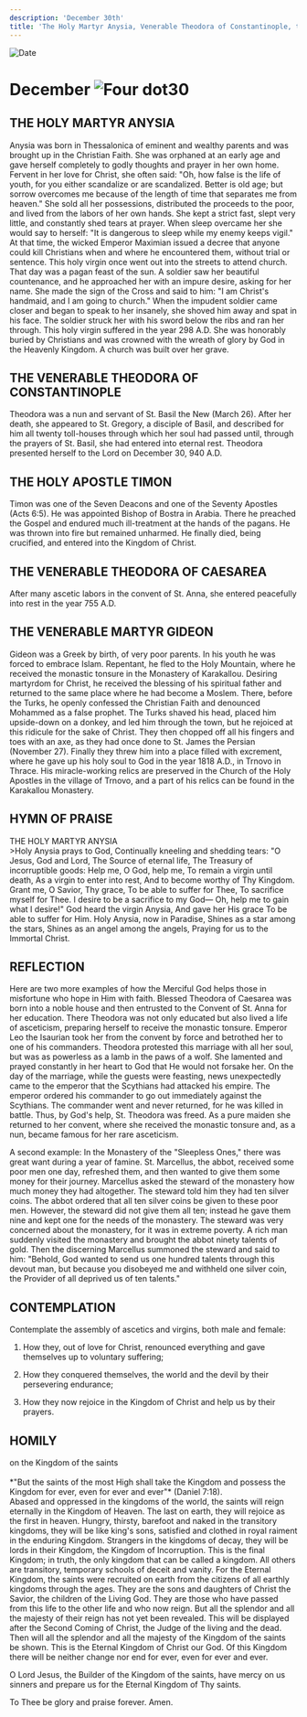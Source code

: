 ```yaml
---
description: 'December 30th'
title: 'The Holy Martyr Anysia, Venerable Theodora of Constantinople, the Holy Apostle Timon, Venerable Theodora of Caesarea, Venerable Martyr Gideon'
---
```


<RunningHead />
<Image src="/title-imprint.png" height={68} width={50} alt="Date" className="title-imprint"/>

# <div id="date">December <Image className="four-dot" src="/four-dot.png" height={15} width={15} alt="Four dot" />30</div>

## THE HOLY MARTYR ANYSIA

Anysia was born in Thessalonica of eminent and wealthy parents and was brought up in the Christian Faith. She was orphaned at an early age and gave herself completely to godly thoughts and prayer in her own home. Fervent in her love for Christ, she often said: "Oh, how false is the life of youth, for you either scandalize or are scandalized. Better is old age; but sorrow overcomes me because of the length of time that separates me from heaven." She sold all her possessions, distributed the proceeds to the poor, and lived from the labors of her own hands. She kept a strict fast, slept very little, and constantly shed tears at prayer. When sleep overcame her she would say to herself: "It is dangerous to sleep while my enemy keeps vigil." At that time, the wicked Emperor Maximian issued a decree that anyone could kill Christians when and where he encountered them, without trial or sentence. This holy virgin once went out into the streets to attend church. That day was a pagan feast of the sun. A soldier saw her beautiful countenance, and he approached her with an impure desire, asking for her name. She made the sign of the Cross and said to him: "I am Christ's handmaid, and I am going to church." When the impudent soldier came closer and began to speak to her insanely, she shoved him away and spat in his face. The soldier struck her with his sword below the ribs and ran her through. This holy virgin suffered in the year 298 A.D. She was honorably buried by Christians and was crowned with the wreath of glory by God in the Heavenly Kingdom. A church was built over her grave.

## THE VENERABLE THEODORA OF CONSTANTINOPLE

Theodora was a nun and servant of St. Basil the New (March 26). After her death, she appeared to St. Gregory, a disciple of Basil, and described for him all twenty toll-houses through which her soul had passed until, through the prayers of St. Basil, she had entered into eternal rest. Theodora presented herself to the Lord on December 30, 940 A.D.

## THE HOLY APOSTLE TIMON

Timon was one of the Seven Deacons and one of the Seventy Apostles (Acts 6:5). He was appointed Bishop of Bostra in Arabia. There he preached the Gospel and endured much ill-treatment at the hands of the pagans. He was thrown into fire but remained unharmed. He finally died, being crucified, and entered into the Kingdom of Christ. 

## THE VENERABLE THEODORA OF CAESAREA

After many ascetic labors in the convent of St. Anna, she entered peacefully into rest in the year 755 A.D.

## THE VENERABLE MARTYR GIDEON

Gideon was a Greek by birth, of very poor parents. In his youth he was forced to embrace Islam. Repentant, he fled to the Holy Mountain, where he received the monastic tonsure in the Monastery of Karakallou. Desiring martyrdom for Christ, he received the blessing of his spiritual father and returned to the same place where he had become a Moslem. There, before the Turks, he openly confessed the Christian Faith and denounced Mohammed as a false prophet. The Turks shaved his head, placed him upside-down on a donkey, and led him through the town, but he rejoiced at this ridicule for the sake of Christ. They then chopped off all his fingers and toes with an axe, as they had once done to St. James the Persian (November 27). Finally they threw him into a place filled with excrement, where he gave up his holy soul to God in the year 1818 A.D., in Trnovo in Thrace. His miracle-working relics are preserved in the Church of the Holy Apostles in the village of Trnovo, and a part of his relics can be found in the Karakallou Monastery.


## HYMN OF PRAISE
<div style={{textAlign:'center', color:'crimson', fontWeight:'bold'}}>
THE HOLY MARTYR ANYSIA
</div>
>Holy Anysia prays to God,  
Continually kneeling and shedding tears:  
"O Jesus, God and Lord,  
The Source of eternal life,  
The Treasury of incorruptible goods:  
Help me, O God, help me,  
To remain a virgin until death,  
As a virgin to enter into rest,  
And to become worthy of Thy Kingdom.  
Grant me, O Savior, Thy grace,  
To be able to suffer for Thee,  
To sacrifice myself for Thee.  
I desire to be a sacrifice to my God—  
Oh, help me to gain what I desire!"  
God heard the virgin Anysia,  
And gave her His grace  
To be able to suffer for Him.  
Holy Anysia, now in Paradise,  
Shines as a star among the stars,  
Shines as an angel among the angels,  
Praying for us to the Immortal Christ.  


## REFLECTION

Here are two more examples of how the Merciful God helps those in misfortune who hope in Him with faith. Blessed Theodora of Caesarea was born into a noble house and then entrusted to the Convent of St. Anna for her education. There Theodora was not only educated but also lived a life of asceticism, preparing herself to receive the monastic tonsure. Emperor Leo the Isaurian took her from the convent by force and betrothed her to one of his commanders. Theodora protested this marriage with all her soul, but was as powerless as a lamb in the paws of a wolf. She lamented and prayed constantly in her heart to God that He would not forsake her. On the day of the marriage, while the guests were feasting, news unexpectedly came to the emperor that the Scythians had attacked his empire. The emperor ordered his commander to go out immediately against the Scythians. The commander went and never returned, for he was killed in battle. Thus, by God's help, St. Theodora was freed. As a pure maiden she returned to her convent, where she received the monastic tonsure and, as a nun, became famous for her rare asceticism.

A second example: In the Monastery of the "Sleepless Ones," there was great want during a year of famine. St. Marcellus, the abbot, received some poor men one day, refreshed them, and then wanted to give them some money for their journey. Marcellus asked the steward of the monastery how much money they had altogether. The steward told him they had ten silver coins. The abbot ordered that all ten silver coins be given to these poor men. However, the steward did not give them all ten; instead he gave them nine and kept one for the needs of the monastery. The steward was very concerned about the monastery, for it was in extreme poverty. A rich man suddenly visited the monastery and brought the abbot ninety talents of gold. Then the discerning Marcellus summoned the steward and said to him: "Behold, God wanted to send us one hundred talents through this devout man, but because you disobeyed me and withheld one silver coin, the Provider of all deprived us of ten talents."


## CONTEMPLATION

Contemplate the assembly of ascetics and virgins, both male and female:

1. How they, out of love for Christ, renounced everything and gave themselves up to voluntary suffering;

2. How they conquered themselves, the world and the devil by their persevering endurance;

3. How they now rejoice in the Kingdom of Christ and help us by their prayers.


## HOMILY
<div style={{textAlign:'center', color:'crimson', fontWeight:'bold'}}>
on the Kingdom of the saints
</div>
<br />
<div style={{textAlign:'right'}}>
*"But the saints of the most High shall take the Kingdom and possess the Kingdom for ever, even for ever and ever"* (Daniel 7:18).
</div>
Abased and oppressed in the kingdoms of the world, the saints will reign eternally in the Kingdom of Heaven. The last on earth, they will rejoice as the first in heaven. Hungry, thirsty, barefoot and naked in the transitory kingdoms, they will be like king's sons, satisfied and clothed in royal raiment in the enduring Kingdom. Strangers in the kingdoms of decay, they will be lords in their Kingdom, the Kingdom of Incorruption. This is the final Kingdom; in truth, the only kingdom that can be called a kingdom. All others are transitory, temporary schools of deceit and vanity. For the Eternal Kingdom, the saints were recruited on earth from the citizens of all earthly kingdoms through the ages. They are the sons and daughters of Christ the Savior, the children of the Living God. They are those who have passed from this life to the other life and who now reign. But all the splendor and all the majesty of their reign has not yet been revealed. This will be displayed after the Second Coming of Christ, the Judge of the living and the dead. Then will all the splendor and all the majesty of the Kingdom of the saints be shown. This is the Eternal Kingdom of Christ our God. Of this Kingdom there will be neither change nor end for ever, even for ever and ever.

O Lord Jesus, the Builder of the Kingdom of the saints, have mercy on us sinners and prepare us for the Eternal Kingdom of Thy saints.

To Thee be glory and praise forever. Amen.